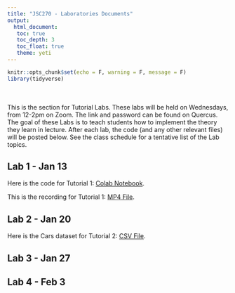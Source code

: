 ```yaml
---
title: "JSC270 - Laboratories Documents"
output: 
  html_document:
   toc: true
   toc_depth: 3
   toc_float: true
   theme: yeti
---
```


```r
knitr::opts_chunk$set(echo = F, warning = F, message = F)
library(tidyverse)
```

<br>
<br>
This is the section for Tutorial Labs. These labs will be held on Wednesdays, from 12-2pm on Zoom. The link and password can be found on Quercus. The goal of these Labs is to teach students how to implement the theory they learn in lecture. After each lab, the code (and any other relevant files) will be posted below. See the class schedule for a tentative list of the Lab topics. 


## Lab 1 - Jan 13

Here is the code for Tutorial 1: <a href="https://colab.research.google.com/drive/1pMK5-wncxvKDsuFQCTPJjdixYK5MVjdM?usp=sharing" target="_blank">Colab Notebook</a>.

This is the recording for Tutorial 1: <a href="https://drive.google.com/file/d/1bFC1mGL-qa7K2HAjM_HResnjXZp6u-r3/view" target="_blank">MP4 File</a>.

## Lab 2 - Jan 20

Here is the Cars dataset for Tutorial 2: <a href="./datasets/automobile_data.csv">CSV File</a>.

## Lab 3 - Jan 27

## Lab 4 - Feb 3

<br> 

<!--- <br>

****

# Tutorial Schedule

The following is a tentative schedule, subject to change slightly.

```r
jsc270_tutsched <- read_csv("tut_sched.csv", col_types = cols(Week = col_character()), na = "null")
knitr::kable(jsc270_tutsched)
```

--->
